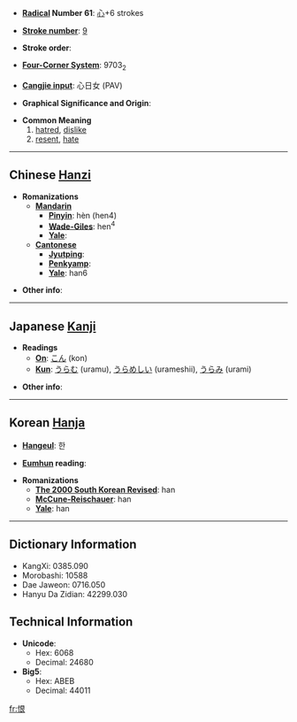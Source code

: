 * '''[[Wiktionary:Chinese radical index| Radical]] Number 61''': [[Wiktionary:Chinese radical index 心|心]]+6 strokes

* '''[[Wiktionary:Chinese total strokes index|Stroke number]]''': [[Wiktionary:Chinese total strokes index 9|9]]

* '''Stroke order''': 

* '''[[Wiktionary:Chinese four corner index|Four-Corner System]]''': 9703<sub>2</sub>

* '''[[Wiktionary:Chinese Cangjie index|Cangjie input]]''': 心日女 (PAV)

* '''Graphical Significance and Origin''': 

* '''Common Meaning'''
*#[[hatred]], [[dislike]]
*# [[resent]], [[hate]]

----

== Chinese [[Hanzi]] ==

* '''Romanizations'''
** '''[[Mandarin]]'''
*** '''[[Pinyin]]''': hèn (hen4)
*** '''[[Wade-Giles]]''': hen<sup>4</sup>
*** '''[[Yale]]''': 
** '''[[Cantonese]]'''
*** '''[[Jyutping]]''':
*** '''[[Penkyamp]]''': 
*** '''[[Yale]]''': han6

* '''Other info''': 

----

== Japanese [[Kanji]] ==

* '''Readings'''
** '''[[On]]''': [[こん]] (kon)
** '''[[Kun]]''': [[うらむ]] (uramu), [[うらめしい]] (urameshii), [[うらみ]] (urami)

* '''Other info''':  

----

== Korean [[Hanja]] ==

* '''[[Hangeul]]''': 한

* '''[[Eumhun]] reading''': 

* '''Romanizations'''
** '''[[The 2000 South Korean Revised Romanization|The 2000 South Korean Revised]]''': han
** '''[[McCune-Reischauer]]''': han
** '''[[Yale]]''': han

----

== Dictionary Information ==

* KangXi: 0385.090
* Morobashi: 10588
* Dae Jaweon: 0716.050
* Hanyu Da Zidian: 42299.030

== Technical Information ==

* '''Unicode''':
** Hex: 6068
** Decimal: 24680
* '''Big5''':
** Hex: ABEB
** Decimal: 44011

[[fr:恨]]